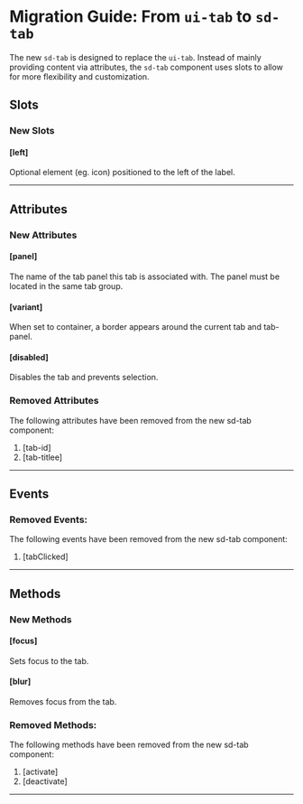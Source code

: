 
<Meta title="Docs/Migration/ui-tab" />

# Migration Guide: From `ui-tab` to `sd-tab`

The new `sd-tab` is designed to replace the `ui-tab`. Instead of mainly providing content via attributes, the `sd-tab` component uses slots to allow for more flexibility and customization.

## Slots

### New Slots

#### [left]

Optional element (eg. icon) positioned to the left of the label.

<hr />

## Attributes

### New Attributes

#### [panel]

The name of the tab panel this tab is associated with. The panel must be located in the same tab group.

#### [variant]

When set to container, a border appears around the current tab and tab-panel.

#### [disabled]

Disables the tab and prevents selection.

### Removed Attributes

The following attributes have been removed from the new sd-tab component:

1. [tab-id]
2. [tab-titlee]

<hr />

## Events

### Removed Events:

The following events have been removed from the new sd-tab component:

1. [tabClicked]

<hr />

## Methods

### New Methods

#### [focus]

Sets focus to the tab.

#### [blur]

Removes focus from the tab.

### Removed Methods:

The following methods have been removed from the new sd-tab component:

1. [activate]
2. [deactivate]

<hr />
